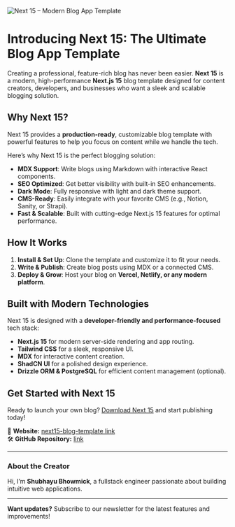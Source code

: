 ![Next 15 – Modern Blog App Template](/nextjsblog.png)

# Introducing Next 15: The Ultimate Blog App Template

Creating a professional, feature-rich blog has never been easier. **Next 15** is a modern, high-performance **Next.js 15** blog template designed for content creators, developers, and businesses who want a sleek and scalable blogging solution.

## Why Next 15?

Next 15 provides a **production-ready**, customizable blog template with powerful features to help you focus on content while we handle the tech.

Here’s why Next 15 is the perfect blogging solution:

- **MDX Support**: Write blogs using Markdown with interactive React components.
- **SEO Optimized**: Get better visibility with built-in SEO enhancements.
- **Dark Mode**: Fully responsive with light and dark theme support.
- **CMS-Ready**: Easily integrate with your favorite CMS (e.g., Notion, Sanity, or Strapi).
- **Fast & Scalable**: Built with cutting-edge Next.js 15 features for optimal performance.

## How It Works

1. **Install & Set Up**: Clone the template and customize it to fit your needs.
2. **Write & Publish**: Create blog posts using MDX or a connected CMS.
3. **Deploy & Grow**: Host your blog on **Vercel, Netlify, or any modern platform**.

## Built with Modern Technologies

Next 15 is designed with a **developer-friendly and performance-focused** tech stack:

- **Next.js 15** for modern server-side rendering and app routing.
- **Tailwind CSS** for a sleek, responsive UI.
- **MDX** for interactive content creation.
- **ShadCN UI** for a polished design experience.
- **Drizzle ORM & PostgreSQL** for efficient content management (optional).

## Get Started with Next 15

Ready to launch your own blog? [Download Next 15](https://next15.com) and start publishing today!

🔗 **Website:** [next15-blog-template link](https://nextjs15-blog-template.vercel.app/)  
🛠 **GitHub Repository:** [link](https://github.com/Shubhayu-Bhowmick/nextjs15-blog-template)

---

### About the Creator

Hi, I’m **Shubhayu Bhowmick**, a fullstack engineer passionate about building intuitive web applications.

---

**Want updates?** Subscribe to our newsletter for the latest features and improvements!
